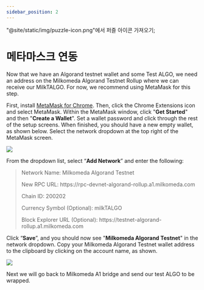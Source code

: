 ```yaml
---
sidebar_position: 2
---
```


"@site/static/img/puzzle-icon.png"에서 퍼즐 아이콘 가져오기;

# 메타마스크 연동

Now that we have an Algorand testnet wallet and some Test ALGO, we need an address on the Milkomeda Algorand Testnet Rollup where we can receive our MilkTALGO. For now, we recommend using MetaMask for this step.

First, install [MetaMask for Chrome](https://chrome.google.com/webstore/detail/metamask/nkbihfbeogaeaoehlefnkodbefgpgknn). Then, click the Chrome Extensions icon <img src={puzzleIcon} alt="" className="img-icon" /> and select MetaMask. Within the MetaMask window, click "**Get Started**" and then "**Create a Wallet**". Set a wallet password and click through the rest of the setup screens. When finished, you should have a new empty wallet, as shown below. Select the network dropdown at the top right of the MetaMask screen.

![](/img/algorand-eth.png)

From the dropdown list, select “**Add Network**” and enter the following:

> Network Name: Milkomeda Algorand Testnet
> 
> <p> New RPC URL: https://rpc-devnet-algorand-rollup.a1.milkomeda.com </p>
> 
> Chain ID: 200202
> 
> Currency Symbol (Optional): milkTALGO
> 
> <p> Block Explorer URL (Optional): https://testnet-algorand-rollup.a1.milkomeda.com </p>
Click “**Save**”, and you should now see "**Milkomeda Algorand Testnet**" in the network dropdown. Copy your Milkomeda Algorand Testnet wallet address to the clipboard by clicking on the account name, as shown.

![](/img/algorand-milk.png)

Next we will go back to Milkomeda A1 bridge and send our test ALGO to be wrapped.
